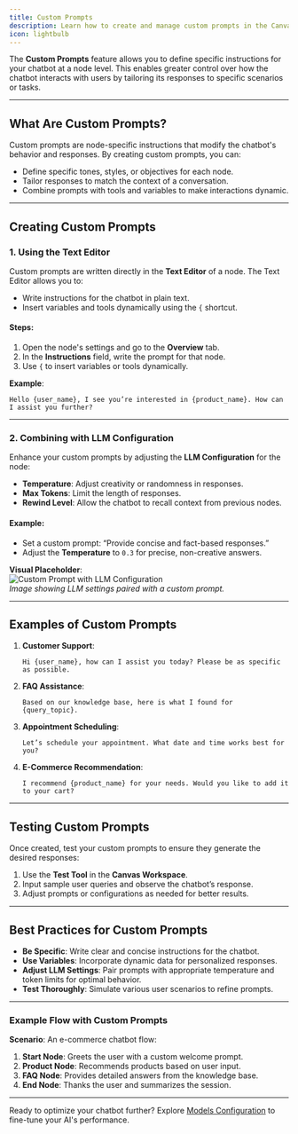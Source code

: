 ```yaml
---
title: Custom Prompts
description: Learn how to create and manage custom prompts in the Canvas feature to enhance chatbot behavior.
icon: lightbulb
---
```


The **Custom Prompts** feature allows you to define specific instructions for your chatbot at a node level. This enables greater control over how the chatbot interacts with users by tailoring its responses to specific scenarios or tasks.

---

## What Are Custom Prompts?

Custom prompts are node-specific instructions that modify the chatbot's behavior and responses. By creating custom prompts, you can:

- Define specific tones, styles, or objectives for each node.
- Tailor responses to match the context of a conversation.
- Combine prompts with tools and variables to make interactions dynamic.

---

## Creating Custom Prompts

### 1. Using the Text Editor

Custom prompts are written directly in the **Text Editor** of a node. The Text Editor allows you to:

- Write instructions for the chatbot in plain text.
- Insert variables and tools dynamically using the `{` shortcut.

#### Steps:

1. Open the node's settings and go to the **Overview** tab.
2. In the **Instructions** field, write the prompt for that node.
3. Use `{` to insert variables or tools dynamically.

**Example**:

```plaintext
Hello {user_name}, I see you’re interested in {product_name}. How can I assist you further?
```

---

### 2. Combining with LLM Configuration

Enhance your custom prompts by adjusting the **LLM Configuration** for the node:

- **Temperature**: Adjust creativity or randomness in responses.
- **Max Tokens**: Limit the length of responses.
- **Rewind Level**: Allow the chatbot to recall context from previous nodes.

#### Example:

- Set a custom prompt: “Provide concise and fact-based responses.”
- Adjust the **Temperature** to `0.3` for precise, non-creative answers.

**Visual Placeholder**:  
![Custom Prompt with LLM Configuration](PLACEHOLDER_FOR_IMAGE)  
_Image showing LLM settings paired with a custom prompt._

---

## Examples of Custom Prompts

1. **Customer Support**:

   ```plaintext
   Hi {user_name}, how can I assist you today? Please be as specific as possible.
   ```

2. **FAQ Assistance**:

   ```plaintext
   Based on our knowledge base, here is what I found for {query_topic}.
   ```

3. **Appointment Scheduling**:

   ```plaintext
   Let’s schedule your appointment. What date and time works best for you?
   ```

4. **E-Commerce Recommendation**:
   ```plaintext
   I recommend {product_name} for your needs. Would you like to add it to your cart?
   ```

---

## Testing Custom Prompts

Once created, test your custom prompts to ensure they generate the desired responses:

1. Use the **Test Tool** in the **Canvas Workspace**.
2. Input sample user queries and observe the chatbot’s response.
3. Adjust prompts or configurations as needed for better results.

---

## Best Practices for Custom Prompts

- **Be Specific**: Write clear and concise instructions for the chatbot.
- **Use Variables**: Incorporate dynamic data for personalized responses.
- **Adjust LLM Settings**: Pair prompts with appropriate temperature and token limits for optimal behavior.
- **Test Thoroughly**: Simulate various user scenarios to refine prompts.

---

### Example Flow with Custom Prompts

**Scenario**: An e-commerce chatbot flow:

1. **Start Node**: Greets the user with a custom welcome prompt.
2. **Product Node**: Recommends products based on user input.
3. **FAQ Node**: Provides detailed answers from the knowledge base.
4. **End Node**: Thanks the user and summarizes the session.

---

Ready to optimize your chatbot further? Explore [Models Configuration](features/models-configuration) to fine-tune your AI's performance.
